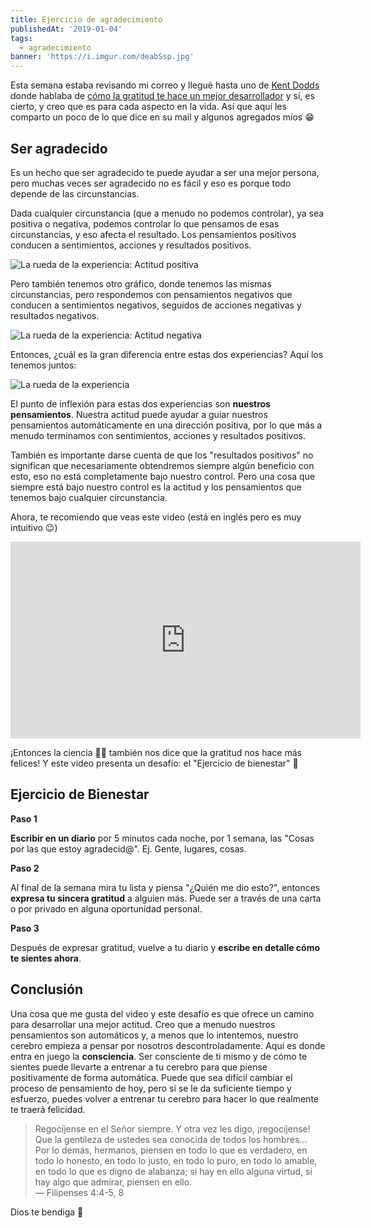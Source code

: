 ```yaml
---
title: Ejercicio de agradecimiento
publishedAt: '2019-01-04'
tags:
  - agradecimiento
banner: 'https://i.imgur.com/deabSsp.jpg'
---
```


Esta semana estaba revisando mi correo y llegué hasta uno de [Kent Dodds](https://twitter.com/kentcdodds) donde hablaba de [cómo la gratitud te hace un mejor desarrollador](https://buttondown.email/kentcdodds/archive/6a753575-44f0-484d-b2b3-9b8ef1c76dfa) y sí, es cierto, y creo que es para cada aspecto en la vida. Así que aquí les comparto un poco de lo que dice en su mail y algunos agregados míos 😁

## Ser agradecido

Es un hecho que ser agradecido te puede ayudar a ser una mejor persona, pero muchas veces ser agradecido no es fácil y eso es porque todo depende de las circunstancias.

Dada cualquier circunstancia (que a menudo no podemos controlar), ya sea positiva o negativa, podemos controlar lo que pensamos de esas circunstancias, y eso afecta el resultado. Los pensamientos positivos conducen a sentimientos, acciones y resultados positivos.

![La rueda de la experiencia: Actitud positiva](https://i.imgur.com/XshRMxA.png)

Pero también tenemos otro gráfico, donde tenemos las mismas circunstancias, pero respondemos con pensamientos negativos que conducen a sentimientos negativos, seguidos de acciones negativas y resultados negativos.

![La rueda de la experiencia: Actitud negativa](https://i.imgur.com/XGPVXG2.png)

Entonces, ¿cuál es la gran diferencia entre estas dos experiencias? Aquí los tenemos juntos:

![La rueda de la experiencia](https://i.imgur.com/JH7FYRN.png)

El punto de inflexión para estas dos experiencias son **nuestros pensamientos**. Nuestra actitud puede ayudar a guiar nuestros pensamientos automáticamente en una dirección positiva, por lo que más a menudo terminamos con sentimientos, acciones y resultados positivos.

También es importante darse cuenta de que los "resultados positivos" no significan que necesariamente obtendremos siempre algún beneficio con esto, eso no está completamente bajo nuestro control. Pero una cosa que siempre está bajo nuestro control es la actitud y los pensamientos que tenemos bajo cualquier circunstancia.

Ahora, te recomiendo que veas este video (está en inglés pero es muy intuitivo 😉)

<div style="text-align: center;">
  <iframe
    width="560"
    height="315"
    src="https://www.youtube.com/embed/U5lZBjWDR_c"
    frameborder="0"
    allow="accelerometer; autoplay; encrypted-media; gyroscope; picture-in-picture"
    allowfullscreen
  ></iframe>
</div>

¡Entonces la ciencia 👨‍🔬️ también nos dice que la gratitud nos hace más felices! Y este video presenta un desafío: el "Ejercicio de bienestar" 💪

## Ejercicio de Bienestar

**Paso 1**

**Escribir en un diario** por 5 minutos cada noche, por 1 semana, las "Cosas por las que estoy agradecid@". Ej. Gente, lugares, cosas.

**Paso 2**

Al final de la semana mira tu lista y piensa "¿Quién me dio esto?", entonces **expresa tu sincera gratitud** a alguien más. Puede ser a través de una carta o por privado en alguna oportunidad personal.

**Paso 3**

Después de expresar gratitud, vuelve a tu diario y **escribe en detalle cómo te sientes ahora**.

## Conclusión

Una cosa que me gusta del video y este desafío es que ofrece un camino para desarrollar una mejor actitud. Creo que a menudo nuestros pensamientos son automáticos y, a menos que lo intentemos, nuestro cerebro empieza a pensar por nosotros descontroladamente. Aquí es donde entra en juego la **consciencia**. Ser consciente de ti mismo y de cómo te sientes puede llevarte a entrenar a tu cerebro para que piense positivamente de forma automática. Puede que sea difícil cambiar el proceso de pensamiento de hoy, pero si se le da suficiente tiempo y esfuerzo, puedes volver a entrenar tu cerebro para hacer lo que realmente te traerá felicidad.

> Regocíjense en el Señor siempre. Y otra vez les digo, ¡regocíjense! Que la gentileza de ustedes sea conocida de todos los hombres...<br>
> Por lo demás, hermanos, piensen en todo lo que es verdadero, en todo lo honesto, en todo lo justo, en todo lo puro, en todo lo amable, en todo lo que es digno de alabanza; si hay en ello alguna virtud, si hay algo que admirar, piensen en ello. <br>
> — Filipenses 4:4-5, 8

Dios te bendiga 🤗
